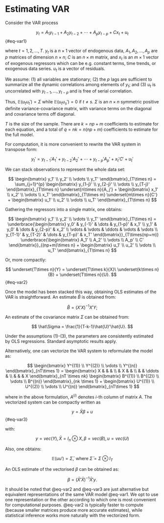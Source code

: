 # Estimating VAR {#sec-var2}

Consider the VAR process

$$
y_t = A_1 y_{t−1} + A_2 y_{t−2} + \cdots + A_p y_{t−p} + C x_t + u_t
$$ {#eq-var1}

where $t = 1, 2, ..., T$. $y_t$ is a $n\times 1$ vector of endogenous
data, $A_1, A_2,..., A_p$ are $p$ matrices of dimension $n\times n$; $C$
is an $n\times m$ matrix, and $x_t$ is an $m\times 1$ vector of
exogenous regressors which can be e.g. constant terms, time trends, or
exogenous data series. $u_t$ is a vector of residuals.

We assume: (1) all variables are stationary; (2) the $p$ lags are
sufficient to summarize all the dynamic correlations among elements of
$y_t$; and (3) $u_t$ is uncorrelated with $y_{t-1},...,y_{t-p}$ and is
free of serial correlation.

Thus, $\mathbb E(u_tu_t') = \Sigma$ while $\mathbb E(u_t u_s') = 0$ if
$t \neq s$. $\Sigma$ is an $n\times n$ symmetric positive deﬁnite
variance-covariance matrix, with variance terms on the diagonal and
covariance terms off diagonal.

$T$ is the size of the sample. There are $k = np + m$ coeﬃcients to
estimate for each equation, and a total of $q = nk = n(np + m)$
coefficients to estimate for the full model.

For computation, it is more convenient to rewrite the VAR system in
transpose form:

$$
y_t' = y_{t−1}' A_1' + y_{t−2}' A_2' + \cdots + y_{t−p}' A_p' + x_t' C' + u_t'
$$

We can stack observations to represent the whole data set:

$$
\begin{bmatrix}
y_1' \\ y_2' \\ \vdots \\ y_T'
\end{bmatrix}_{T\times n} = \sum_{j=1}^{p}
\begin{bmatrix}
y_{1-j}' \\ y_{2-j}' \\ \vdots \\ y_{T-j}'
\end{bmatrix}_{T\times n} \underset{n\times n}{A_j'} +
\begin{bmatrix}
x_1' \\ x_2' \\ \vdots \\ x_T'
\end{bmatrix}_{T\times m} \underset{m\times n}{C'} + 
\begin{bmatrix}
u_1' \\ u_2' \\ \vdots \\ u_T'
\end{bmatrix}_{T\times n}
$$

Gathering the regressors into a single matrix, one obtains:

$$
\begin{bmatrix}
y_1' \\ y_2' \\ \vdots \\ y_T'
\end{bmatrix}_{T\times n} =
\underbrace{\begin{bmatrix}
y_0' & y_{-1}' & \dots & y_{1-p}' & x_1' \\ 
y_1' & y_0' & \dots & y_{2-p}' & x_2' \\ 
\vdots & \vdots & \ddots & \vdots & \vdots \\ 
y_{T-1}' & y_{T-2}' & \dots & y_{T-p}' & x_T'
\end{bmatrix}}_{T\times(np+m)} 
\underbrace{\begin{bmatrix}
A_1' \\ A_2' \\ \vdots \\ A_p' \\ C'
\end{bmatrix}}_{(np+m)\times n} +
\begin{bmatrix}
u_1' \\ u_2' \\ \vdots \\ u_T'
\end{bmatrix}_{T\times n}
$$

Or, more compactly:

$$
\underset{T\times n}{Y} = \underset{T\times k}{X}\ \underset{k\times n}{B} + 
\underset{T\times n}{U}.
$$ {#eq-var2}

Once the model has been stacked this way, obtaining OLS estimates of the
VAR is straightforward. An estimate $\hat B$ is obtained from:

$$
\hat B = (X'X)^{-1} X'Y;
$$

An estimate of the covariance matrix $\Sigma$ can be obtained from:

$$
\hat\Sigma = \frac{1}{T-k-1}\hat{U}'\hat{U}.
$$

Under the assumptions (1)-(3), the parameters are consistently estimated
by OLS regressions. Standard asymptotic results apply.

Alternatively, one can vectorize the VAR system to reformulate the model
as:

$$
\begin{bmatrix}
Y^{(1)} \\ Y^{(2)} \\ \vdots \\ Y^{(n)}
\end{bmatrix}_{nT\times 1} = 
\begin{bmatrix}
X & & & \\ & X & & \\ & & \ddots & \\ & & & X
\end{bmatrix}_{nT \times nk}
\begin{bmatrix}
B^{(1)} \\ B^{(2)} \\ \vdots \\ B^{(n)}
\end{bmatrix}_{nk \times 1} + 
\begin{bmatrix}
U^{(1)} \\ U^{(2)} \\ \vdots \\ U^{(n)}
\end{bmatrix}_{nT\times 1} 
$$

where in the above formulation, $A^{(i)}$ denotes $i$-th column of
matrix $A$. The vectorized system can be compactly written as

$$
y = \bar{X}\beta + u
$$ {#eq-var3}

with:

$$
y = vec(Y), \bar{X} = I_n \otimes X, \beta = vec(B), u = vec(U)
$$

Also, one obtains:

$$
\mathbb E(uu') = \bar\Sigma, \text{ where } \bar\Sigma = \Sigma\otimes I_T 
$$

An OLS estimate of the vectorised $\beta$ can be obtained as:

$$
\beta = (\bar{X}' \bar{X})^{−1} \bar{X}'y.
$$

It should be noted that @eq-var2 and @eq-var3 are just alternative but
equivalent representations of the same VAR model @eq-var1. We opt to use
one representation or the other according to which one is most
convenient for computational purposes. @eq-var2 is typically faster to
compute (because smaller matrices produce more accurate estimates),
while statistical inference works more naturally with the vectorized
form.
